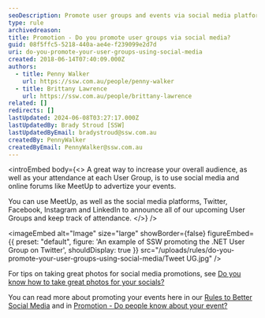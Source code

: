 ```yaml
---
seoDescription: Promote user groups and events via social media platforms like Twitter, Facebook, Instagram, and LinkedIn to increase overall audience and attendance.
type: rule
archivedreason:
title: Promotion - Do you promote user groups via social media?
guid: 08f5ffc5-5218-440a-ae4e-f239099e2d7d
uri: do-you-promote-your-user-groups-using-social-media
created: 2018-06-14T07:40:09.000Z
authors:
  - title: Penny Walker
    url: https://ssw.com.au/people/penny-walker
  - title: Brittany Lawrence
    url: https://ssw.com.au/people/brittany-lawrence
related: []
redirects: []
lastUpdated: 2024-06-08T03:27:17.000Z
lastUpdatedBy: Brady Stroud [SSW]
lastUpdatedByEmail: bradystroud@ssw.com.au
createdBy: PennyWalker
createdByEmail: PennyWalker@ssw.com.au
---
```


<introEmbed
  body={<>
A great way to increase your overall audience, as well as your attendance at each User Group, is to use social media and online forums like MeetUp to advertize your events.

You can use MeetUp, as well as the social media platforms, Twitter, Facebook, Instagram and LinkedIn to announce all of our upcoming User Groups and keep track of attendance.
  </>}
/>

<imageEmbed
  alt="Image"
  size="large"
  showBorder={false}
  figureEmbed={{
    preset: "default",
    figure: 'An example of SSW promoting the .NET User Group on Twitter',
    shouldDisplay: true
  }}
  src="/uploads/rules/do-you-promote-your-user-groups-using-social-media/Tweet UG.jpg"
/>

For tips on taking great photos for social media promotions, see [Do you know how to take great photos for your socials?](/know-how-to-take-great-photos-for-your-socials)

You can read more about promoting your events here in our [Rules to Better Social Media](/rules-to-better-social-media) and in [Promotion - Do people know about your event?](/promotion-do-people-know-about-your-event)
